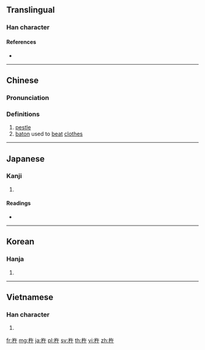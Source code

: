 ==Translingual==

===Han character===
{{Han char|rn=75|rad=木|as=04|sn=8|four=48940|canj=DOJ|ids=⿰木午}}

====References====
* {{Han ref|kx=0513.170|dkj=14503|dj=0901.040|hdz=21170.080|uh=6775|ud=26485|bh=AA53|bd=43603}}

----

==Chinese==
{{zh-forms}}

===Pronunciation===
{{zh-pron
|m=chǔ
|c=cyu5
|mc=y
|oc=y
|ma=
|cat=n
}}

===Definitions===
# [[pestle]]
# [[baton]] used to [[beat]] [[clothes]]

----

==Japanese==

===Kanji===
{{ja-kanji|grade=|rs=木04}}

# {{defn|lang=ja|sort=木04}}

====Readings====
* {{ja-readings|kanon=[[しょ]] (sho)|goon=[[しょ]] (sho)|kun=[[きね]] (kine)}}

----

==Korean==

===Hanja===
{{ko-hanja|hangeul=저|eumhun=|rv=jeo|mr=chŏ|y=ce}}

# {{defn|lang=ko|sort=木04}}

----

==Vietnamese==

===Han character===
{{vi-readings|rs=木04|hanviet=ngỏ}}

# {{defn|lang=vi|sort=木04}}

[[fr:杵]]
[[mg:杵]]
[[ja:杵]]
[[pl:杵]]
[[sv:杵]]
[[th:杵]]
[[vi:杵]]
[[zh:杵]]